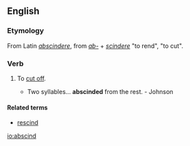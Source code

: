 ==English==
===Etymology===
From Latin ''[[abscindere]]'', from ''[[ab-]]'' + ''[[scindere]]'' "to rend", "to cut". 

===Verb===
{{en-verb}}
# {{transitive}} To [[cut off]].
#* Two syllables... '''abscinded''' from the rest. - Johnson

====Related terms====
* [[rescind]]

[[io:abscind]]